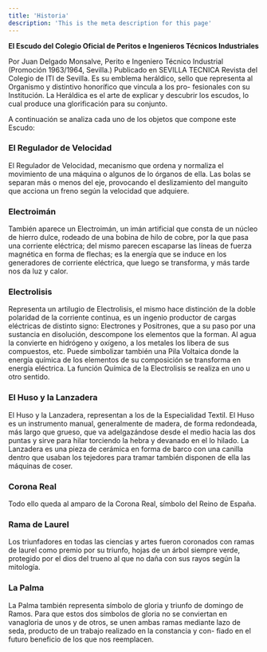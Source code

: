 ```yaml
---
title: 'Historia'
description: 'This is the meta description for this page'
---
```


**El Escudo del Colegio Oficial de Peritos e Ingenieros Técnicos Industriales**

Por Juan Delgado Monsalve, Perito e Ingeniero Técnico Industrial (Promoción 1963/1964, Sevilla.)
Publicado en SEVILLA TECNICA Revista del Colegio de ITI de Sevilla.
Es su emblema heráldico, sello que representa al Organismo y distintivo honorífico que vincula a los pro- fesionales con su Institución. La Heráldica es el arte de explicar y descubrir los escudos, lo cual produce una glorificación para su conjunto.

A continuación se analiza cada uno de los objetos que compone este Escudo:

### El Regulador de Velocidad
El Regulador de Velocidad, mecanismo que ordena y normaliza el movimiento de una máquina o algunos de lo órganos de ella.
Las bolas se separan más o menos del eje, provocando el deslizamiento del manguito que acciona un freno según la velocidad que adquiere.

### Electroimán
También aparece un Electroimán, un imán artificial que consta de un núcleo de hierro dulce, rodeado de una bobina de hilo de cobre, por la que pasa una corriente eléctrica; del mismo parecen escaparse las líneas de fuerza magnética en forma de flechas; es la energía que se induce en los generadores de corriente eléctrica, que luego se transforma, y más tarde nos da luz y calor.

### Electrolisis
Representa un artilugio de Electrolisis, el mismo hace distinción de la doble polaridad de la corriente continua, es un ingenio productor de cargas eléctricas de distinto signo: Electrones y Positrones, que a su paso por una sustancia en disolución, descompone los elementos que la forman.
Al agua la convierte en hidrógeno y oxígeno, a los metales los libera de sus compuestos, etc.
Puede simbolizar también una Pila Voltaica donde la energía química de los elementos de su composición se transforma en energía eléctrica. La función Química de la Electrolisis se realiza en uno u otro sentido.

### El Huso y la Lanzadera
El Huso y la Lanzadera, representan a los de la Especialidad Textil.
El Huso es un instrumento manual, generalmente de madera, de forma redondeada, más largo que grueso, que va adelgazándose desde el medio hacia las dos puntas y sirve para hilar torciendo la hebra y devanado en el lo hilado.
La Lanzadera es una pieza de cerámica en forma de barco con una canilla dentro que usaban los tejedores para tramar también disponen de ella las máquinas de coser.

### Corona Real
Todo ello queda al amparo de la Corona Real, símbolo del Reino de España.

### Rama de Laurel
Los triunfadores en todas las ciencias y artes fueron coronados con ramas de laurel como premio por su triunfo, hojas de un árbol siempre verde, protegido por el dios del trueno al que no daña con sus rayos según la mitología.

### La Palma
La Palma también representa símbolo de gloria y triunfo de domingo de Ramos. Para que estos dos símbolos
de gloria no se conviertan en vanagloria de unos y de otros, se unen ambas ramas mediante lazo de seda, producto de un trabajo realizado en la constancia y con- fiado en el futuro beneficio de los que nos reemplacen.

